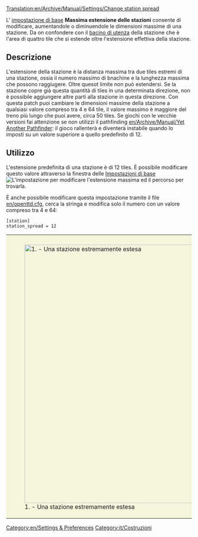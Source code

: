 [[Translation:en/Archive/Manual/Settings/Change station spread]]


L' [[it/Impostazioni base#Limiti|impostazione di base]] '''Massima estensione delle stazioni''' consente di modificare, aumentandole o diminuendole le dimensioni massime di una stazione. Da on confondere con il [[it/Manual/Bacino di utenza|bacino di utenza]] della stazione che è l'area di quattro tile che si estende oltre l'estensione effettiva della stazione.

== Descrizione ==
L'estensione della stazione è la distanza massima tra due tiles estremi di una stazione, ossia il numero massimo di bnachine e la lunghezza massima che possono raggiugere. Oltre quesot limite non può estendersi. Se la stazione copre già questa quantità di tiles in una determinata direzione, non è possibile aggiungere altre parti alla stazione in questa direzione. Con questa patch puoi cambiare le dimensioni massime della stazione a qualsiasi valore compreso tra 4 e 64 tile, il valore massimo è maggiore del treno più lungo che puoi avere, circa 50 tiles. Se giochi con le vecchie versioni fai attenzione se non utilizzi il pathfinding [[en/Archive/Manual/Yet Another Pathfinder]]: il gioco rallenterà e diventerà instabile quando lo imposti su un valore superiore a quello predefinito di 12.

== Utilizzo ==
L'estensione predefinita di una stazione è di 12 tiles. È possibile modificare questo valore attraverso la finestra delle [[it/Impostazioni di base#Limiti|Impostazioni di base]] 
[[File:it/ImpBaLimiti Estensione stazione.png|none|frame|L'impostazione per modificare l'estensione massima ed il percorso per trovarla.]]

È anche possibile modificare questa impostazione tramite il file [[en/openttd.cfg]], cerca la stringa e modifica solo il numero con un valore compreso tra 4 e 64:

<Pre>
[station]
station_spread = 12 
</pre>

{|style="border: 0px; margin: 5px auto 25px auto;"
|style="padding: 10px 10px 5px; 10px; background-color: #F5F5DC;"|[[File:en/changeStationSpread.png|thumb|center|700px|1. - Una stazione estremamente estesa]]
|}

[[Category:en/Settings & Preferences]]
[[Category:it/Costruzioni]]